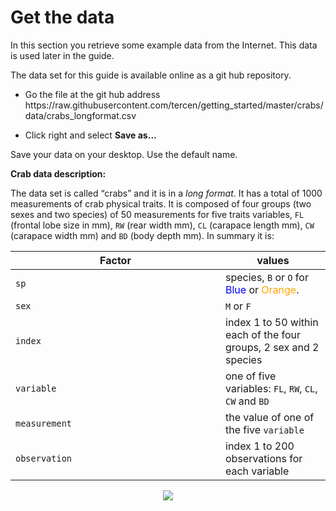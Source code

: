 # Get the data
In this section you retrieve some example data from the Internet. This data is used later in the guide.

The data set for this guide is available online as a git hub repository. 

* Go the file at the git hub address https://raw.githubusercontent.com/tercen/getting_started/master/crabs/data/crabs_longformat.csv

* Click right and select **Save as...**

Save your data on your desktop. Use the default name.


__Crab data description:__

The data set is called "crabs" and it is in a _long format_. It has a total of 1000 measurements of crab physical traits. It is composed of four groups (two sexes and two species) of 50 measurements for five traits variables, ``FL`` (frontal lobe size in mm), ``RW`` (rear width mm), ``CL`` (carapace length mm), ``CW`` (carapace width mm) and ``BD`` (body depth mm). In summary it is:  

Factor|values
------|---
``sp`` |species, ``B`` or ``O`` for <span style="color:blue">Blue</span> or <span style="color:orange">Orange</span>.
``sex``|``M`` or ``F``
``index``|index 1 to 50 within each of the four groups, 2 sex and 2 species
``variable``|one of five variables: ``FL``, ``RW``, ``CL``, ``CW`` and ``BD``
``measurement``| the value of one of the five ``variable``
``observation``| index 1 to 200 observations for each variable

<center>![](images/crabs_data.png)</center>